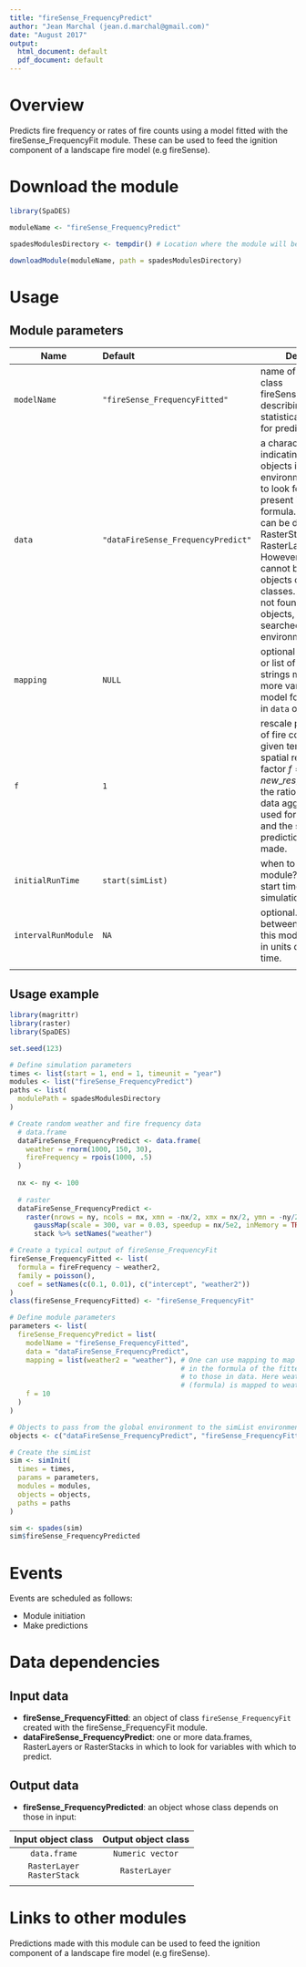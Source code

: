 ```yaml
---
title: "fireSense_FrequencyPredict"
author: "Jean Marchal (jean.d.marchal@gmail.com)"
date: "August 2017"
output:
  html_document: default
  pdf_document: default
---
```


# Overview
Predicts fire frequency or rates of fire counts using a model fitted with the fireSense_FrequencyFit module. These can be used to feed the ignition component of a landscape fire model (e.g fireSense).

# Download the module
```r
library(SpaDES)

moduleName <- "fireSense_FrequencyPredict"

spadesModulesDirectory <- tempdir() # Location where the module will be downloaded

downloadModule(moduleName, path = spadesModulesDirectory)
```

# Usage
## Module parameters
Name|Default|Description
----|:-------|---------------------------------------------------------------------
`modelName`|`"fireSense_FrequencyFitted"`|name of the object of class fireSense_FrequencyFit describing the statistical model used for predictions.
`data`|`"dataFireSense_FrequencyPredict"`|a character vector indicating the names of objects in the `simList` environment in which to look for variables present in the model formula. `data` objects can be data.frames, RasterStacks or RasterLayers. However, data.frames cannot be mixed with objects of other classes. If variables are not found in `data` objects, they are searched in the `simList` environment.
`mapping`|`NULL`|optional named vector or list of character strings mapping one or more variables in the model formula to those in `data` objects.
`f`|`1`|rescale predicted rates of fire counts at any given temporal and spatial resolutions by a factor $f = new\_res / old\_res$. `f` is the ratio between the data aggregation scale used for model fitting and the scale at which predictions are to be made.
`initialRunTime`|`start(simList)`|when to start this module? By default, the start time of the simulation.
`intervalRunModule`|`NA`|optional. Interval between two runs of this module, expressed in units of simulation time.
|||

## Usage example
```r
library(magrittr)
library(raster)
library(SpaDES)

set.seed(123)

# Define simulation parameters
times <- list(start = 1, end = 1, timeunit = "year")
modules <- list("fireSense_FrequencyPredict")
paths <- list(
  modulePath = spadesModulesDirectory
)

# Create random weather and fire frequency data
  # data.frame
  dataFireSense_FrequencyPredict <- data.frame(
    weather = rnorm(1000, 150, 30),
    fireFrequency = rpois(1000, .5)
  )
  
  nx <- ny <- 100
  
  # raster
  dataFireSense_FrequencyPredict <- 
    raster(nrows = ny, ncols = nx, xmn = -nx/2, xmx = nx/2, ymn = -ny/2, ymx = ny/2) %>%
      gaussMap(scale = 300, var = 0.03, speedup = nx/5e2, inMemory = TRUE) %>%
      stack %>% setNames("weather")

# Create a typical output of fireSense_FrequencyFit
fireSense_FrequencyFitted <- list(
  formula = fireFrequency ~ weather2,
  family = poisson(),
  coef = setNames(c(0.1, 0.01), c("intercept", "weather2"))
)
class(fireSense_FrequencyFitted) <- "fireSense_FrequencyFit"

# Define module parameters
parameters <- list(
  fireSense_FrequencyPredict = list(
    modelName = "fireSense_FrequencyFitted",
    data = "dataFireSense_FrequencyPredict",
    mapping = list(weather2 = "weather"), # One can use mapping to map variables
                                          # in the formula of the fitted object
                                          # to those in data. Here weather2
                                          # (formula) is mapped to weather (data).
    f = 10
  )
)

# Objects to pass from the global environment to the simList environment
objects <- c("dataFireSense_FrequencyPredict", "fireSense_FrequencyFitted")

# Create the simList
sim <- simInit(
  times = times, 
  params = parameters, 
  modules = modules, 
  objects = objects, 
  paths = paths
)

sim <- spades(sim)
sim$fireSense_FrequencyPredicted
```

# Events
Events are scheduled as follows:

- Module initiation
- Make predictions

# Data dependencies
## Input data
- **fireSense_FrequencyFitted**: an object of class `fireSense_FrequencyFit` created with the fireSense_FrequencyFit module.
- **dataFireSense_FrequencyPredict**: one or more data.frames, RasterLayers or RasterStacks in which to look for variables with which to predict.

## Output data
- **fireSense_FrequencyPredicted**: an object whose class depends on those in input:

Input object class | Output object class
:-:|:-:
`data.frame` | `Numeric vector`
`RasterLayer`<br>`RasterStack` | `RasterLayer`
||

# Links to other modules
Predictions made with this module can be used to feed the ignition component of a landscape fire model (e.g fireSense).


